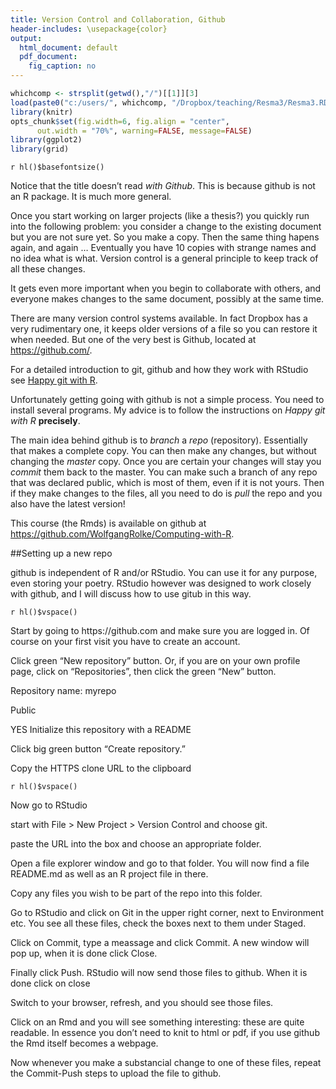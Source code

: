 ```yaml
---
title: Version Control and Collaboration, Github
header-includes: \usepackage{color}
output:
  html_document: default
  pdf_document:
    fig_caption: no
---
```


<style>
table, th, td { text-align:right; }
th, td {padding: 10px;}
</style>

```r
whichcomp <- strsplit(getwd(),"/")[[1]][3]
load(paste0("c:/users/", whichcomp, "/Dropbox/teaching/Resma3/Resma3.RData"))
library(knitr)
opts_chunk$set(fig.width=6, fig.align = "center", 
      out.width = "70%", warning=FALSE, message=FALSE)
library(ggplot2)
library(grid)
```
`r hl()$basefontsize()`

Notice that the title doesn't read *with Github*. This is because github is not an R package. It is much more general.

Once you start working on larger projects (like a thesis?) you quickly run into the following problem: you consider a change to the existing document but you are not sure yet. So you make a copy. Then the same thing hapens again, and again ... Eventually you have 10 copies with strange names and no idea what is what. Version control is a general principle to keep track of all these changes. 

It gets even more important when you begin to collaborate with others, and everyone makes changes to the same document, possibly at the same time.

There are many version control systems available. In fact Dropbox has a very rudimentary one, it keeps older versions of a file so you can restore it when needed. But one of the very best is Github, located at [https://github.com/](https://github.com/). 

For a detailed introduction to git, github and how they work with RStudio see [Happy git with R](http://happygitwithr.com).

Unfortunately getting going with github is not a simple process. You need to install several programs. My advice is to follow the instructions on *Happy git with R* **precisely**.

The main idea behind github is to *branch* a *repo* (repository). Essentially that makes a complete copy. You can then make any changes, but without changing the *master* copy. Once you are certain your changes will stay you *commit* them back to the master. You can make such a branch of any repo that was declared public, which is most of them, even if it is not yours. Then if they make changes to the files, all you need to do is *pull* the repo and you also have the latest version!

This course (the Rmds) is available on github at [https://github.com/WolfgangRolke/Computing-with-R](https://github.com/WolfgangRolke/Computing-with-R). 

##Setting up a new repo

github is independent of R and/or RStudio. You can use it for any purpose, even storing your poetry. RStudio however was designed to work closely with github, and I will discuss how to use gitub in this way.

`r hl()$vspace()`

Start by going to https://github.com and make sure you are logged in. Of course on your first visit you have to create an account.

Click green “New repository” button. Or, if you are on your own profile page, click on “Repositories”, then click the green “New” button.

Repository name: myrepo 

Public

YES Initialize this repository with a README


Click big green button “Create repository.”

Copy the HTTPS clone URL to the clipboard 

`r hl()$vspace()`

Now go to RStudio

start with File > New Project > Version Control and choose git.

paste the URL into the box and choose an appropriate folder.

Open a file explorer window and go to that folder. You will now find a file README.md as well as an R project file in there.

Copy any files you wish to be part of the repo into this folder.

Go to RStudio and click on Git in the upper right corner, next to Environment etc. You see all these files, check the boxes next to them under Staged.

Click on Commit, type a meassage and click Commit. A new window will pop up, when it is done click Close. 

Finally click Push. RStudio will now send those files to github. When it is done click on close

Switch to your browser, refresh, and you should see those files.

Click on an Rmd and you will see something interesting: these are quite readable. In essence you don't need to knit to html or pdf, if you use github the Rmd itself becomes a webpage.

Now whenever you make a substancial change to one of these files, repeat the Commit-Push steps to upload the file to github.








